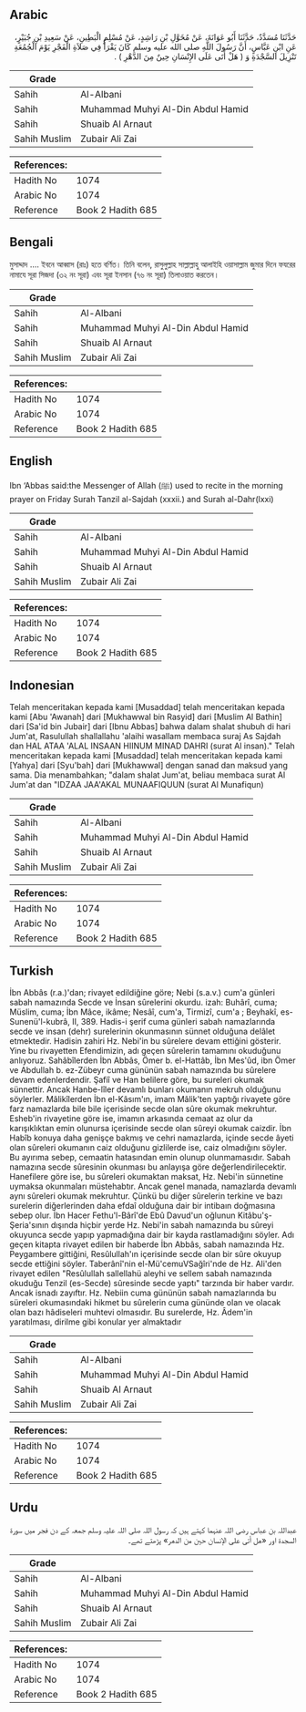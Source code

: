 ## Arabic


<div dir="rtl" lang="ar" style={{fontSize:'larger',backgroundColor:'#f8f9fa',padding:20}}>
حَدَّثَنَا مُسَدَّدٌ، حَدَّثَنَا أَبُو عَوَانَةَ، عَنْ مُخَوَّلِ بْنِ رَاشِدٍ، عَنْ مُسْلِمٍ الْبَطِينِ، عَنْ سَعِيدِ بْنِ جُبَيْرٍ، عَنِ ابْنِ عَبَّاسٍ، أَنَّ رَسُولَ اللَّهِ صلى الله عليه وسلم كَانَ يَقْرَأُ فِي صَلاَةِ الْفَجْرِ يَوْمَ الْجُمُعَةِ تَنْزِيلَ السَّجْدَةِ وَ ‏(‏ هَلْ أَتَى عَلَى الإِنْسَانِ حِينٌ مِنَ الدَّهْرِ ‏)‏ ‏.‏
</div>
<div style={{backgroundColor:'#f8f9fa',padding:20, marginBottom: 10}}><table> <thead> <tr> <th>Grade</th> <th></th> </tr> </thead> <tbody> <tr><td>Sahih</td><td>Al-Albani</td></tr><tr><td>Sahih</td><td>Muhammad Muhyi Al-Din Abdul Hamid</td></tr><tr><td>Sahih</td><td>Shuaib Al Arnaut</td></tr><tr><td>Sahih Muslim</td><td>Zubair Ali Zai</td></tr></tbody></table><table> <thead> <tr> <th>References:</th> <th></th> </tr> </thead> <tbody><tr><td>Hadith No</td><td>1074</td></tr><tr><td>Arabic No</td><td>1074</td></tr><tr><td>Reference</td><td>Book 2 Hadith 685</td></tr></tbody></table></div>

## Bengali


<div dir="ltr" lang="bn" style={{fontSize:'larger',backgroundColor:'#f8f9fa',padding:20}}>
মুসাদ্দাদ .... ইবনে আব্বাস (রাঃ) হতে বর্ণিত। তিনি বলেন, রাসুলুল্লাহ সাল্লাল্লাহু আলাইহি ওয়াসাল্লাম জুমার দিনে ফযরের নামাযে সূরা সিজদা (৩২ নং সূরা) এবং সূরা ইনসান (৭৬ নং সূরা) তিলাওয়াত করতেন।
</div>
<div style={{backgroundColor:'#f8f9fa',padding:20, marginBottom: 10}}><table> <thead> <tr> <th>Grade</th> <th></th> </tr> </thead> <tbody> <tr><td>Sahih</td><td>Al-Albani</td></tr><tr><td>Sahih</td><td>Muhammad Muhyi Al-Din Abdul Hamid</td></tr><tr><td>Sahih</td><td>Shuaib Al Arnaut</td></tr><tr><td>Sahih Muslim</td><td>Zubair Ali Zai</td></tr></tbody></table><table> <thead> <tr> <th>References:</th> <th></th> </tr> </thead> <tbody><tr><td>Hadith No</td><td>1074</td></tr><tr><td>Arabic No</td><td>1074</td></tr><tr><td>Reference</td><td>Book 2 Hadith 685</td></tr></tbody></table></div>

## English


<div dir="ltr" lang="en" style={{fontSize:'larger',backgroundColor:'#f8f9fa',padding:20}}>
Ibn ‘Abbas said:the Messenger of Allah (ﷺ) used to recite in the morning prayer on Friday Surah Tanzil al-Sajdah (xxxii.) and Surah al-Dahr(lxxi)
</div>
<div style={{backgroundColor:'#f8f9fa',padding:20, marginBottom: 10}}><table> <thead> <tr> <th>Grade</th> <th></th> </tr> </thead> <tbody> <tr><td>Sahih</td><td>Al-Albani</td></tr><tr><td>Sahih</td><td>Muhammad Muhyi Al-Din Abdul Hamid</td></tr><tr><td>Sahih</td><td>Shuaib Al Arnaut</td></tr><tr><td>Sahih Muslim</td><td>Zubair Ali Zai</td></tr></tbody></table><table> <thead> <tr> <th>References:</th> <th></th> </tr> </thead> <tbody><tr><td>Hadith No</td><td>1074</td></tr><tr><td>Arabic No</td><td>1074</td></tr><tr><td>Reference</td><td>Book 2 Hadith 685</td></tr></tbody></table></div>

## Indonesian


<div dir="ltr" lang="id" style={{fontSize:'larger',backgroundColor:'#f8f9fa',padding:20}}>
Telah menceritakan kepada kami [Musaddad] telah menceritakan kepada kami [Abu 'Awanah] dari [Mukhawwal bin Rasyid] dari [Muslim Al Bathin] dari [Sa'id bin Jubair] dari [Ibnu Abbas] bahwa dalam shalat shubuh di hari Jum'at, Rasulullah shallallahu 'alaihi wasallam membaca suraj As Sajdah dan HAL ATAA 'ALAL INSAAN HIINUM MINAD DAHRI (surat Al insan)." Telah menceritakan kepada kami [Musaddad] telah menceritakan kepada kami [Yahya] dari [Syu'bah] dari [Mukhawwal] dengan sanad dan maksud yang sama. Dia menambahkan; "dalam shalat Jum'at, beliau membaca surat Al Jum'at dan "IDZAA JAA'AKAL MUNAAFIQUUN (surat Al Munafiqun)
</div>
<div style={{backgroundColor:'#f8f9fa',padding:20, marginBottom: 10}}><table> <thead> <tr> <th>Grade</th> <th></th> </tr> </thead> <tbody> <tr><td>Sahih</td><td>Al-Albani</td></tr><tr><td>Sahih</td><td>Muhammad Muhyi Al-Din Abdul Hamid</td></tr><tr><td>Sahih</td><td>Shuaib Al Arnaut</td></tr><tr><td>Sahih Muslim</td><td>Zubair Ali Zai</td></tr></tbody></table><table> <thead> <tr> <th>References:</th> <th></th> </tr> </thead> <tbody><tr><td>Hadith No</td><td>1074</td></tr><tr><td>Arabic No</td><td>1074</td></tr><tr><td>Reference</td><td>Book 2 Hadith 685</td></tr></tbody></table></div>

## Turkish


<div dir="ltr" lang="tr" style={{fontSize:'larger',backgroundColor:'#f8f9fa',padding:20}}>
İbn Abbâs (r.a.)'dan; rivayet edildiğine göre; Nebi (s.a.v.) cum'a günleri sabah namazında Secde ve İnsan sûrelerini okurdu. izah: Buhârî, cuma; Müslim, cuma; İbn Mâce, ikâme; Nesâî, cum'a, Tirmizî, cum'a ; Beyhakî, es-Sunenü'l-kubrâ, II, 389. Hadis-i şerif cuma günleri sabah namazlarında secde ve insan (dehr) surelerinin okunmasının sünnet olduğuna delâlet etmektedir. Hadisin zahiri Hz. Nebi'in bu sûrelere devam ettiğini gösterir. Yine bu rivayetten Efendimizin, adı geçen sûrelerin tamamını oku­duğunu anlıyoruz. Sahâbîlerden İbn Abbâs, Ömer b. el-Hattâb, İbn Mes'ûd, ibn Ömer ve Abdullah b. ez-Zübeyr cuma gününün sabah namazında bu sûrelere devam edenlerdendir. Şafiî ve Han belilere göre, bu sureleri okumak sünnettir. Ancak Hanbe-lîler devamlı bunları okumanın mekruh olduğunu söylerler. Mâlikîlerden İbn el-Kâsım'ın, imam Mâlik'ten yaptığı rivayete göre farz namazlarda bile bile içerisinde secde olan sûre okumak mekruhtur. Esheb'in rivayetine göre ise, imamın arkasında cemaat az olur da karışıklıktan emin olunursa içerisinde secde olan sûreyi okumak caizdir. İbn Habîb konuya daha genişçe bakmış ve cehri namazlarda, içinde secde âyeti olan sûreleri okuma­nın caiz olduğunu gizlilerde ise, caiz olmadığını söyler. Bu ayırıma sebep, cemaatin hatasından emin olunup olunmamasıdır. Sabah namazına secde sû­resinin okunması bu anlayışa göre değerlendirilecektir. Hanefilere göre ise, bu sûreleri okumaktan maksat, Hz. Nebi'in sünnetine uymaksa okunmaları müstehabtır. Ancak genel manada, namaz­larda devamlı aynı sûreleri okumak mekruhtur. Çünkü bu diğer sûrelerin terkine ve bazı surelerin diğerlerinden daha efdaî olduğuna dair bir intibaın doğmasına sebep olur. İbn Hacer Fethu'l-Bârî'de Ebû Davud'un oğlunun Kitâbu'ş-Şeria'sının dışında hiçbir yerde Hz. Nebi'in sabah namazında bu sûreyi okuyun­ca secde yapıp yapmadığına dair bir kayda rastlamadığını söyler. Adı geçen kitapta rivayet edilen bir haberde İbn Abbâs, sabah namazında Hz. Peygam­bere gittiğini, Resûlullah'ın içerisinde secde olan bir sûre okuyup secde etti­ğini söyler. Taberânî'nin el-Mü'cemuVSağîri'nde de Hz. Ali'den rivayet edilen "Resûlullah sallellahü aleyhi ve sellem sabah namazında okuduğu Tenzil (es-Secde) sûresinde secde yaptı" tarzında bir haber vardır. Ancak isnadı za­yıftır. Hz. Nebiin cuma gününün sabah namazlarında bu süreleri okumasındaki hikmet bu sûrelerin cuma gününde olan ve olacak olan bazı hâdi­seleri muhtevi olmasıdır. Bu surelerde, Hz. Âdem'in yaratılması, dirilme gibi konular yer almaktadır
</div>
<div style={{backgroundColor:'#f8f9fa',padding:20, marginBottom: 10}}><table> <thead> <tr> <th>Grade</th> <th></th> </tr> </thead> <tbody> <tr><td>Sahih</td><td>Al-Albani</td></tr><tr><td>Sahih</td><td>Muhammad Muhyi Al-Din Abdul Hamid</td></tr><tr><td>Sahih</td><td>Shuaib Al Arnaut</td></tr><tr><td>Sahih Muslim</td><td>Zubair Ali Zai</td></tr></tbody></table><table> <thead> <tr> <th>References:</th> <th></th> </tr> </thead> <tbody><tr><td>Hadith No</td><td>1074</td></tr><tr><td>Arabic No</td><td>1074</td></tr><tr><td>Reference</td><td>Book 2 Hadith 685</td></tr></tbody></table></div>

## Urdu


<div dir="rtl" lang="ur" style={{fontSize:'larger',backgroundColor:'#f8f9fa',padding:20}}>
عبداللہ بن عباس رضی اللہ عنہما کہتے ہیں کہ رسول اللہ صلی اللہ علیہ وسلم جمعہ کے دن فجر میں سورۃ السجدة اور «هل أتى على الإنسان حين من الدهر» پڑھتے تھے۔
</div>
<div style={{backgroundColor:'#f8f9fa',padding:20, marginBottom: 10}}><table> <thead> <tr> <th>Grade</th> <th></th> </tr> </thead> <tbody> <tr><td>Sahih</td><td>Al-Albani</td></tr><tr><td>Sahih</td><td>Muhammad Muhyi Al-Din Abdul Hamid</td></tr><tr><td>Sahih</td><td>Shuaib Al Arnaut</td></tr><tr><td>Sahih Muslim</td><td>Zubair Ali Zai</td></tr></tbody></table><table> <thead> <tr> <th>References:</th> <th></th> </tr> </thead> <tbody><tr><td>Hadith No</td><td>1074</td></tr><tr><td>Arabic No</td><td>1074</td></tr><tr><td>Reference</td><td>Book 2 Hadith 685</td></tr></tbody></table></div>